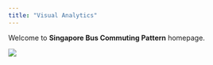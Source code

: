```yaml
---
title: "Visual Analytics"
---
```


Welcome to **Singapore Bus Commuting Pattern** homepage.

![](images/1.jpg)
